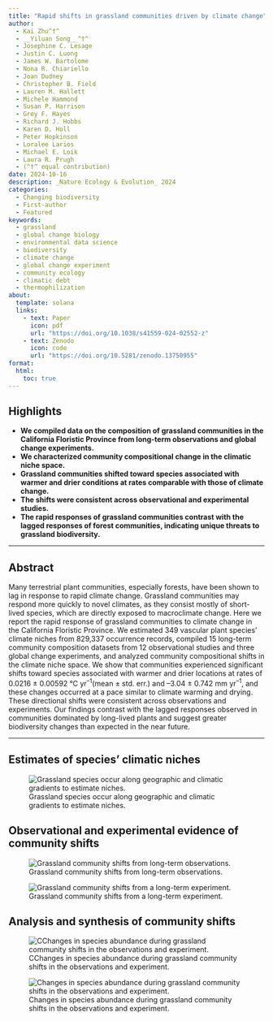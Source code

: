 ```yaml
---
title: "Rapid shifts in grassland communities driven by climate change"
author:
  - Kai Zhu^†^
  - __Yiluan Song__^†^
  - Josephine C. Lesage
  - Justin C. Luong
  - James W. Bartolome
  - Nona R. Chiariello
  - Joan Dudney
  - Christopher B. Field
  - Lauren M. Hallett
  - Michele Hammond
  - Susan P. Harrison
  - Grey F. Hayes
  - Richard J. Hobbs
  - Karen D. Holl
  - Peter Hopkinson
  - Loralee Larios
  - Michael E. Loik
  - Laura R. Prugh
  - (^†^ equal contribution)
date: 2024-10-16
description: _Nature Ecology & Evolution_ 2024
categories:
  - Changing biodiversity
  - First-author
  - Featured
keywords:
  - grassland
  - global change biology
  - environmental data science
  - biodiversity
  - climate change
  - global change experiment
  - community ecology
  - climatic debt
  - thermophilization
about:
  template: solana
  links:
    - text: Paper
      icon: pdf
      url: "https://doi.org/10.1038/s41559-024-02552-z"
    - text: Zenodo
      icon: code
      url: "https://doi.org/10.5281/zenodo.13750955"
format:
  html:
    toc: true
---
```

  
## Highlights

- **We compiled data on the composition of grassland communities in the California Floristic Province from long-term observations and global change experiments.**
- **We characterized community compositional change in the climatic niche space.**
- **Grassland communities shifted toward species associated with warmer and drier conditions at rates comparable with those of climate change.**
- **The shifts were consistent across observational and experimental studies.**
- **The rapid responses of grassland communities contrast with the lagged responses of forest communities, indicating unique threats to grassland biodiversity.**

---

## Abstract

Many terrestrial plant communities, especially forests, have been shown to lag in response to rapid climate change. Grassland communities may respond more quickly to novel climates, as they consist mostly of short-lived species, which are directly exposed to macroclimate change. Here we report the rapid response of grassland communities to climate change in the California Floristic Province. We estimated 349 vascular plant species’ climate niches from 829,337 occurrence records, compiled 15 long-term community composition datasets from 12 observational studies and three global change experiments, and analyzed community compositional shifts in the climate niche space. We show that communities experienced significant shifts toward species associated with warmer and drier locations at rates of 0.0216 ± 0.00592 ℃ yr^–1^(mean ± std. err.) and –3.04 ± 0.742 mm yr^–1^, and these changes occurred at a pace similar to climate warming and drying. These directional shifts were consistent across observations and experiments. Our findings contrast with the lagged responses observed in communities dominated by long-lived plants and suggest greater biodiversity changes than expected in the near future.

---

## Estimates of species’ climatic niches

![Grassland species occur along geographic and climatic gradients to estimate niches.](1.png)

## Observational and experimental evidence of community shifts

![Grassland community shifts from long-term observations.](2.png)

![Grassland community shifts from a long-term experiment.](3.png)

## Analysis and synthesis of community shifts

![CChanges in species abundance during grassland community shifts in the observations and experiment.](4.png)

![Changes in species abundance during grassland community shifts in the observations and experiment.](5.png)
